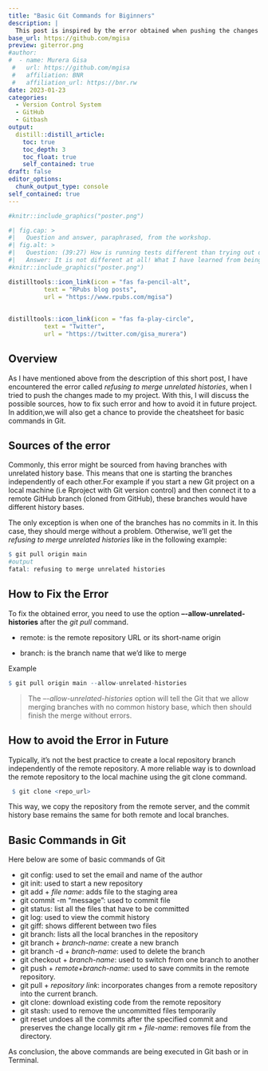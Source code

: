 ```yaml
---
title: "Basic Git Commands for Biginners"
description: |
  This post is inspired by the error obtained when pushing the changes made to the Github repository which is "refusing to merge the unrelated histories".
base_url: https://github.com/mgisa
preview: giterror.png
#author:
#  - name: Murera Gisa
 #   url: https://github.com/mgisa
 #   affiliation: BNR
 #   affiliation_url: https://bnr.rw
date: 2023-01-23
categories:
  - Version Control System
  - GitHub
  - Gitbash
output:
  distill::distill_article:
    toc: true
    toc_depth: 3
    toc_float: true
    self_contained: true
draft: false
editor_options: 
  chunk_output_type: console
self_contained: true
---
```


```r
#knitr::include_graphics("poster.png")
```


```r
#| fig.cap: > 
#|   Question and answer, paraphrased, from the workshop.
#| fig.alt: >
#|   Question: (39:27) How is running tests different than trying out different data types and sets on your function and debugging?
#|   Answer: It is not different at all! What I have learned from being around other talented programmers is that they don’t have amazing brains that they can hold all these different variables in… testing is about getting that stuff out of your brain so that a computer can execute it.
#knitr::include_graphics("poster.png")
```

```r
distilltools::icon_link(icon = "fas fa-pencil-alt",
          text = "RPubs blog posts",
          url = "https://www.rpubs.com/mgisa")
          
          
distilltools::icon_link(icon = "fas fa-play-circle",
          text = "Twitter",
          url = "https://twitter.com/gisa_murera")
```

## Overview

As I have mentioned above from the description of this short post, I have encountered the error called _refusing to merge unrelated histories_, when I tried to push the changes made to my project. With this, I will discuss the possible sources, how to fix such error and how to avoid it in future project. In addition,we will also get a chance to provide the cheatsheet for basic commands in Git.

## Sources of the error

Commonly, this error might be sourced from having branches with unrelated history base. This means that one is starting the branches independently of each other.For example if you start a new Git project on a local machine (i.e Rproject with Git version control) and then connect it to a remote GitHub branch (cloned from GitHub), these branches would have different history bases.

The only exception is when one of the branches has no commits in it. In this case, they should merge without a problem. Otherwise, we'll get the _refusing to merge unrelated histories_ like in the following example:

```r
$ git pull origin main
#output
fatal: refusing to merge unrelated histories
```


## How to Fix the Error

To fix the obtained error, you need to use the option __–-allow-unrelated-histories__ after the _git pull <remote> <branch>_ command. 

- remote: is the remote repository URL or its short-name origin

- branch: is the branch name that we'd like to merge

Example

```r
$ git pull origin main --allow-unrelated-histories

```

 
>The *–-allow-unrelated-histories* option will tell the Git that we allow merging branches with no common history base, which then should finish the merge without errors. 

## How to avoid the Error in Future

Typically, it's not the best practice to create a local repository branch independently of the remote repository. A more reliable way is to download the remote repository to the local machine using the git clone command.

```r
 $ git clone <repo_url>
```

This way, we copy the repository from the remote server, and the commit history base remains the same for both remote and local branches.

## Basic Commands in Git

Here below are some of basic commands of Git

- git config: used to set the email and name of the author
- git init: used to start a new repository
- git add + _file name_: adds file to the staging area
- git commit -m "message": used to commit file
- git status: list all the files that have to be committed 
- git log: used to view the commit history
- git giff: shows different between two files
- git branch: lists all the local branches in the repository
- git branch + _branch-name_: create a new branch
- git branch -d + _branch-name_: used to delete the branch
- git checkout + _branch-name_: used to switch from one branch to another
- git push + _remote+branch-name_: used to save commits in the remote repository.
- git pull + _repository link_: incorporates changes from a remote repository into the current branch.
- git clone: download existing code from the remote repository
- git stash: used to remove the uncommitted files temporarily
- git reset undoes all the commits after the specified commit and preserves the change locally
git rm + _file-name_: removes file from the directory.

As conclusion, the above commands are being executed in Git bash or in Terminal.